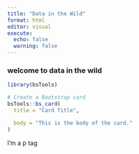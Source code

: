 ```yaml
---
title: "Data in the Wild"
format: html
editor: visual
execute:
  echo: false
  warning: false
---
```


### welcome to data in the wild

```r

library(bsTools)

# Create a Bootstrap card
bsTools::bs_card(
  title = "Card Title",

  body = "This is the body of the card."
)

```


<p>I'm a p tag</p>